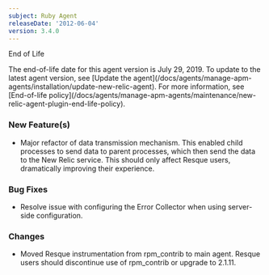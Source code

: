 ```yaml
---
subject: Ruby Agent
releaseDate: '2012-06-04'
version: 3.4.0
---
```


End of Life

<Callout variant="important">
  The end-of-life date for this agent version is July 29, 2019. To update to the latest agent version, see [Update the agent](/docs/agents/manage-apm-agents/installation/update-new-relic-agent). For more information, see [End-of-life policy](/docs/agents/manage-apm-agents/maintenance/new-relic-agent-plugin-end-life-policy).
</Callout>

### New Feature(s)

* Major refactor of data transmission mechanism. This enabled child processes to send data to parent processes, which then send the data to the New Relic service. This should only affect Resque users, dramatically improving their experience.

### Bug Fixes

* Resolve issue with configuring the Error Collector when using server-side configuration.

### Changes

* Moved Resque instrumentation from rpm_contrib to main agent. Resque users should discontinue use of rpm_contrib or upgrade to 2.1.11.
